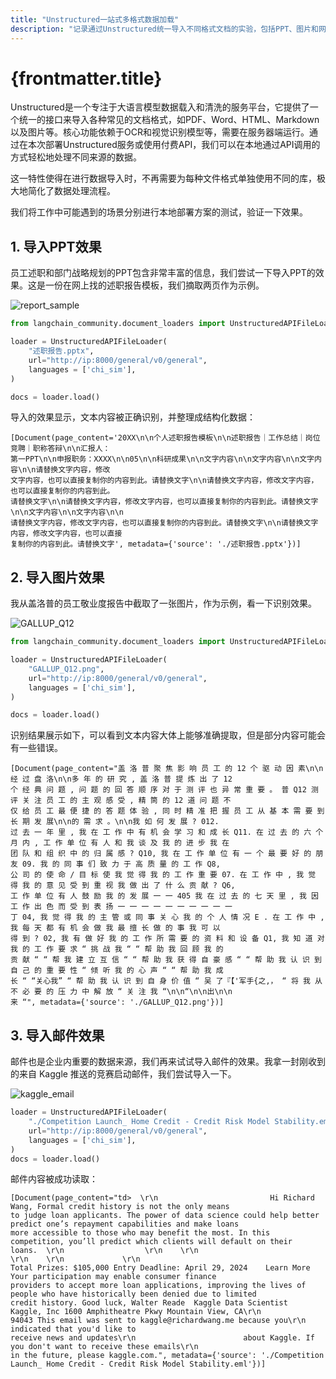 ```yaml
---
title: "Unstructured一站式多格式数据加载"
description: "记录通过Unstructured统一导入不同格式文档的实验，包括PPT、图片和网页。"
---
```


# {frontmatter.title}

Unstructured是一个专注于大语言模型数据载入和清洗的服务平台，它提供了一个统一的接口来导入各种常见的文档格式，如PDF、Word、HTML、Markdown以及图片等。核心功能依赖于OCR和视觉识别模型等，需要在服务器端运行。通过在本次部署Unstructured服务或使用付费API，我们可以在本地通过API调用的方式轻松地处理不同来源的数据。

这一特性使得在进行数据导入时，不再需要为每种文件格式单独使用不同的库，极大地简化了数据处理流程。

我们将工作中可能遇到的场景分别进行本地部署方案的测试，验证一下效果。

## 1. 导入PPT效果

员工述职和部门战略规划的PPT包含非常丰富的信息，我们尝试一下导入PPT的效果。这是一份在网上找的述职报告模板，我们摘取两页作为示例。

![report_sample](/llm-assets/report_sample.png)

```python
from langchain_community.document_loaders import UnstructuredAPIFileLoader

loader = UnstructuredAPIFileLoader(
    "述职报告.pptx",
    url="http://ip:8000/general/v0/general",
    languages = ['chi_sim'],
)

docs = loader.load()
```

导入的效果显示，文本内容被正确识别，并整理成结构化数据：

```text title="docs"
[Document(page_content='20XX\n\n个人述职报告模板\n\n述职报告｜工作总结｜岗位竞聘｜职称答辩\n\n汇报人：
第一PPT\n\n申报职务：XXXX\n\n05\n\n科研成果\n\n文字内容\n\n文字内容\n\n文字内容\n\n请替换文字内容，修改
文字内容，也可以直接复制你的内容到此。请替换文字\n\n请替换文字内容，修改文字内容，也可以直接复制你的内容到此。
请替换文字\n\n请替换文字内容，修改文字内容，也可以直接复制你的内容到此。请替换文字\n\n文字内容\n\n文字内容\n\n
请替换文字内容，修改文字内容，也可以直接复制你的内容到此。请替换文字\n\n请替换文字内容，修改文字内容，也可以直接
复制你的内容到此。请替换文字', metadata={'source': './述职报告.pptx'})]

```

## 2. 导入图片效果

我从盖洛普的员工敬业度报告中截取了一张图片，作为示例，看一下识别效果。

![GALLUP_Q12](/llm-assets/GALLUP_Q12.png)

```python
from langchain_community.document_loaders import UnstructuredAPIFileLoader

loader = UnstructuredAPIFileLoader(
    "GALLUP_Q12.png",
    url="http://ip:8000/general/v0/general",
    languages = ['chi_sim'],
)

docs = loader.load()
```

识别结果展示如下，可以看到文本内容大体上能够准确提取，但是部分内容可能会有一些错误。

```text title="docs"
[Document(page_content="盖 洛 普 聚 焦 影 响 员 工 的 12 个 驱 动 因 素\n\n经 过 盘 洛\n\n多 年 的 研 究 , 盖 洛 普 提 炼 出 了 12
个 经 典 问 题 , 问 题 的 回 答 顺 序 对 于 测 评 也 异 常 重 要 。 普 Q12 测 评 关 注 员 工 的 主 观 感 受 , 精 筒 的 12 道 问 题 不
仅 给 员 工 最 便 捷 的 答 题 体 验 , 同 时 精 准 把 握 员 工 从 基 本 需 要 到 长 期 发 展\n\n的 需 求 。\n\n我 如 何 发 展 ? 012.
过 去 一 年 里 , 我 在 工 作 中 有 机 会 学 习 和 成 长 Q11. 在 过 去 的 六 个 月 内 , 工 作 单 位 有 人 和 我 谈 及 我 的 进 步 我 在
团 队 和 组 织 中 的 归 属 感 ? Q10, 我 在 工 作 单 位 有 一 个 最 要 好 的 朋 友 09. 我 的 同 事 们 致 力 于 高 质 量 的 工 作 Q8,
公 司 的 使 命 / 目 标 使 我 觉 得 我 的 工 作 重 要 07. 在 工 作 中 , 我 觉 得 我 的 意 见 受 到 重 视 我 做 出 了 什 么 贡 献 ? Q6,
工 作 单 位 有 人 鼓 励 我 的 发 展 一 一 405 我 在 过 去 的 七 天 里 , 我 因 工 作 出 色 而 受 到 表 扬 一 一 一 一 一 一 一 一 一 一
丁 04, 我 觉 得 我 的 主 管 或 同 事 关 心 我 的 个 人 情 况 E . 在 工 作 中 , 我 每 天 都 有 机 会 做 我 最 擅 长 做 的 事 我 可 以
得 到 ? 02, 我 有 做 好 我 的 工 作 所 需 要 的 资 料 和 设 备 Q1, 我 知 道 对 我 的 工 作 要 求 “ 挑 战 我 “ “ 帮 助 我 回 顾 我 的
贡 献 “ “ 帮 我 建 立 互 信 “ “ 帮 助 我 获 得 自 豪 感 “ “ 帮 助 我 认 识 到 自 己 的 重 要 性 “ 倾 听 我 的 心 声 “ “ 帮 助 我 成
长 “ “关心我” “ 帮 助 我 认 识 到 自 身 价 值 “ 吴 了『【'军手{之,， “ 将 我 从 不 必 要 的 压 力 中 解 放 “ 关 注 我 “\n\n“\n\n出\n\n
来 “", metadata={'source': './GALLUP_Q12.png'})]
```

## 3. 导入邮件效果

邮件也是企业内重要的数据来源，我们再来试试导入邮件的效果。我拿一封刚收到的来自 Kaggle 推送的竞赛启动邮件，我们尝试导入一下。

![kaggle_email](/llm-assets/kaggle_email.png)

```python
loader = UnstructuredAPIFileLoader(
    "./Competition Launch_ Home Credit - Credit Risk Model Stability.eml",
    url="http://ip:8000/general/v0/general",
    languages = ['chi_sim'],
)
docs = loader.load()
```

邮件内容被成功读取：

```text title="docs"
[Document(page_content="td>  \r\n                         Hi Richard Wang, Formal credit history is not the only means
to judge loan applicants. The power of data science could help better predict one’s repayment capabilities and make loans
more accessible to those who may benefit the most. In this competition, you’ll predict which clients will default on their
loans.  \r\n                  \r\n    \r\n                              \r\n    \r\n             \r\n
Total Prizes: $105,000 Entry Deadline: April 29, 2024    Learn More    Your participation may enable consumer finance
providers to accept more loan applications, improving the lives of people who have historically been denied due to limited
credit history. Good luck, Walter Reade  Kaggle Data Scientist  Kaggle, Inc 1600 Amphitheatre Pkwy Mountain View, CA\r\n
94043 This email was sent to kaggle@richardwang.me because you\r\n                        indicated that you'd like to
receive news and updates\r\n                        about Kaggle. If you don't want to receive these emails\r\n
in the future, please kaggle.com.", metadata={'source': './Competition Launch_ Home Credit - Credit Risk Model Stability.eml'})]
```